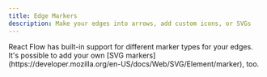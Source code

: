 ```yaml
---
title: Edge Markers
description: Make your edges into arrows, add custom icons, or SVGs
---
```



<ExampleLayout>
React Flow has built-in support for different marker types for your edges. It's possible to add your own [SVG markers](https://developer.mozilla.org/en-US/docs/Web/SVG/Element/marker), too.

<RemoteCodeViewer route="examples/edges/markers" framework="react" />

</ExampleLayout>
